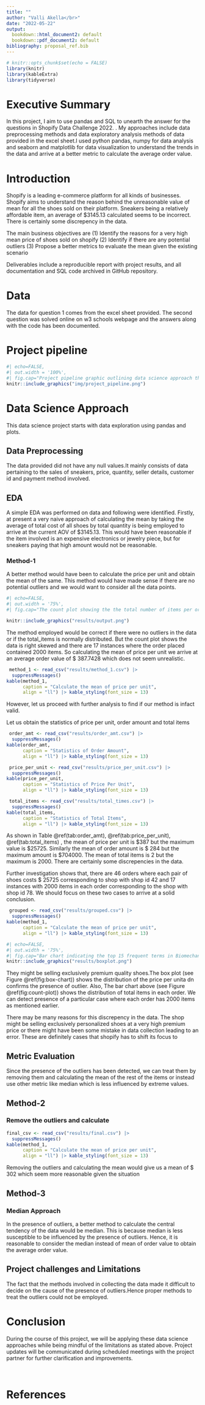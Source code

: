 ```yaml
---
title: ""
author: "Valli Akella</br>"
date: "2022-05-22"
output: 
  bookdown::html_document2: default
  bookdown::pdf_document2: default
bibliography: proposal_ref.bib
---
```


```r
# knitr::opts_chunk$set(echo = FALSE)
library(knitr)
library(kableExtra)
library(tidyverse)
```


# Executive Summary

In this project, I aim to use pandas and SQL to unearth the answer for the questions in Shopify Data Challenge 2022. . 
My approaches include data preprocessing methods and data exploratory analysis methods of data provided in the excel sheet.I used python pandas, numpy for data analysis and seaborn and matplotlib for data visualization to understand the trends in the data and arrive at a better metric to calculate the average order value.


# Introduction

Shopify is a leading e-commerce platform for all kinds of  businesses. Shopify aims to understand the reason behind the unreasonable value of mean for all the shoes sold on their platform. Sneakers being a relatively affordable item, an average of $3145.13 calculated seems to be incorrect. There is certainly some discrepency in the data.

The main business objectives are (1) Identify the reasons for a very high mean price of shoes sold on shopify
(2) Identify if there are any potential outliers
(3) Propose a better metrics to evaluate the mean given the existing scenario

Deliverables include a reproducible report with project results, and all documentation and SQL code archived in GitHub repository.  


# Data 

The data for question 1 comes from the excel sheet provided.
The second question was solved online on w3 schools webpage and the answers along with the code has been documented.


# Project pipeline 

```r
#| echo=FALSE, 
#| out.width = '100%',
#| fig.cap="Project pipeline graphic outlining data science approach that will be taken between May - June 2022. *LDA refers to Latent Allocation model that will be applied to perform topic modelling."
knitr::include_graphics("img/project_pipeline.png")
```


# Data Science Approach

This data science project starts with data exploration using pandas and plots. 

## Data Preprocessing

The data provided did not have any null values.It mainly consists of data pertaining to the sales of sneakers, price, quantity, seller details, customer id and payment method involved.

## EDA

A simple EDA was performed on data and following were identified.
Firstly, at present a very naive approach of calculating the mean by taking the average of total cost of all shoes by total quantity is being employed to arrive at the current AOV of $3145.13. This would have been reasonable if the item involved is an expensive electronics or jewelry piece, but for sneakers paying that high amount would not be reasonable.

### Method-1
A better method would have been to calculate the price per unit and obtain the mean of the same. This method would have made sense if there are no potential outliers and we would want to consider all the data points.

```r
#| echo=FALSE, 
#| out.width = '75%',
#| fig.cap="The count plot showing the the total number of items per order is right skewed. Also there are 17 instances where each order contained 2000 items"

knitr::include_graphics("results/output.png")
```

The method employed would be correct if there were no outliers in the data or if the total_items is normally distributed. But the count plot shows the data is right skewed and there are 17 instances where the order placed contained 2000 items. So calculating the mean of price per unit we arrive at an average order value of $ 387.7428 which does not seem unrealistic.

```r
 method_1 <- read_csv("results/method_1.csv") |>
  suppressMessages()
kable(method_1, 
      caption = "Calculate the mean of price per unit", 
      align = "ll") |> kable_styling(font_size = 13)
```

However, let us proceed with further analysis to find if our method is infact valid.

Let us obtain the statistics of price per unit, order amount and total items

```r
 order_amt <- read_csv("results/order_amt.csv") |>
  suppressMessages()
kable(order_amt, 
      caption = "Statistics of Order Amount", 
      align = "ll") |> kable_styling(font_size = 13)
```

```r
 price_per_unit <- read_csv("results/price_per_unit.csv") |>
  suppressMessages()
kable(price_per_unit, 
      caption = "Statistics of Price Per Unit", 
      align = "ll") |> kable_styling(font_size = 13)
```

```r
 total_items <- read_csv("results/total_times.csv") |>
  suppressMessages()
kable(total_items, 
      caption = "Statistics of Total Items", 
      align = "ll") |> kable_styling(font_size = 13)
```

As shown in Table \@ref(tab:order_amt), \@ref(tab:price_per_unit), \@ref(tab:total_items) , the mean of price per unit is $387 but the maximum value is $25725. Similarly the mean of order amount is $ 284 but the maximum amount is $704000. The mean of total items is 2 but the maximum is 2000. There are certainly some discrepencies in the data. 

Further investigation shows that, there are 46 orders where each pair of shoes costs $ 25725 corresponding to shop with shop id 42 and 17 instances with 2000 items in each order corresponding to the shop with shop id 78. We should focus on these two cases to arrive at a solid conclusion.

```r
 grouped <- read_csv("results/grouped.csv") |>
  suppressMessages()
kable(method_1, 
      caption = "Calculate the mean of price per unit", 
      align = "ll") |> kable_styling(font_size = 13)
```


```r
#| echo=FALSE, 
#| out.width = '75%',
#| fig.cap="Bar chart indicating the top 15 frequent terms in Biomechanics-related scientific corpora. The x-axis indicates the most common words and y-axis indicates the frequency of these words in the corpora."
knitr::include_graphics("results/boxplot.png")
```

They might be selling exclusively premium quality shoes.The box plot (see Figure \@ref(fig:box-chart)) shows the distribution of the price per unita dn confirms the presence of outlier.
Also, The bar chart above (see Figure \@ref(fig:count-plot)) shows the distribution of total items in each order. We can detect presence of a particular case where each order has 2000 items as mentioned earlier.

There may be many reasons for this discrepency in the data. 
The shop might be selling exclusively personalized shoes at a very high premium price or there might have been some mistake in data collection leading to an error.
These are definitely cases that shopify has to shift its focus to

## Metric Evaluation

Since the presence of the outliers has been detected, we can treat them by removing them and calculating the mean of the rest of the items or instead use other metric like median which is less influenced by extreme values.

## Method-2
### Remove the outliers and calculate

```r
final_csv <- read_csv("results/final.csv") |>
  suppressMessages()
kable(method_1, 
      caption = "Calculate the mean of price per unit", 
      align = "ll") |> kable_styling(font_size = 13)
```
 
 Removing the outliers and calculating the mean would give us a mean of $ 302 which seem more reasonable given the situation

## Method-3
### Median Approach 

In the presence of outliers, a better method to calculate the central tendency of the data would be median. This is because median is less susceptible to be influenced by the presence of outliers. Hence, it is reasonable to consider the median instead of mean of order value to obtain the average order value.

## Project challenges and Limitations

The fact that the methods involved in collecting the data made it difficult to decide on the cause of the presence of outliers.Hence proper methods to treat the outliers could not be employed.

# Conclusion 

During the course of this project, we will be applying these data science approaches while being
mindful of the limitations as stated above. Project updates will be communicated during scheduled meetings with the 
project partner for further clarification and improvements. 

<br>


# References{#reference}
